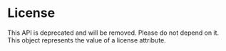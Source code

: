<html devsite>
<head>
  <meta name="project_path" value="/_project.yaml">
  <meta name="book_path" value="/versions/6.0.0/_book.yaml">
</head>
<body>

<h1 class="page-title" id="modules.License">License</h1>

<!-- {% raw %} -->

This API is deprecated and will be removed. Please do not depend on it. This object represents the value of a license attribute.



</body>
</html>

<!-- {% endraw %} -->
